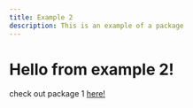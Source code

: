 ---
title: Example 2
description: This is an example of a package
---

# Hello from example 2!

check out package 1 [here!](/package1)
